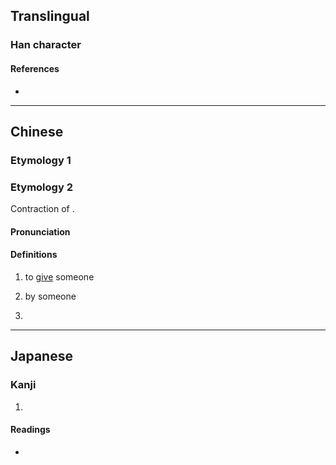 {{character info/new}}
==Translingual==

===Han character===
{{Han char|rn=9|rad=人|as=04|sn=6|four=|canj=OMVM,XOMVM|ids=⿰亻互}}

====References====
* {{Han ref|kx=0095.010|dkj=00419|dj=0201.030|hdz=10121.020|uh=4EFE|ud=20222}}

----

==Chinese==

===Etymology 1===
{{zh-see|低|v}}

===Etymology 2===
{{zh-forms}}
Contraction of {{zh-l|予人|hō͘-lâng}}.

====Pronunciation====
{{zh-pron
|mn=hōng
|cat=ph
}}

====Definitions====
{{zh-hanzi}}

# {{lb|zh|Xiamen|&|Zhangzhou|_|Min Nan}} to [[give]] someone
# {{lb|zh|Xiamen|&|Zhangzhou|_|Min Nan}} by someone
# {{lb|zh|Xiamen|&|Zhangzhou|_|Min Nan}} {{n-g|Used before a verb to indicate [[passive voice]].}}

----

==Japanese==

===Kanji===
{{ja-kanji|grade=|rs=人04}}

# {{rfdef|ja|sort=人04}}

====Readings====
* {{ja-readings|on=[[てい]] (tei)|kun=[[ひくい]](hikui),[[ひくめる]] (hikumeru), [[ひくまる]] (hikumaru)}}